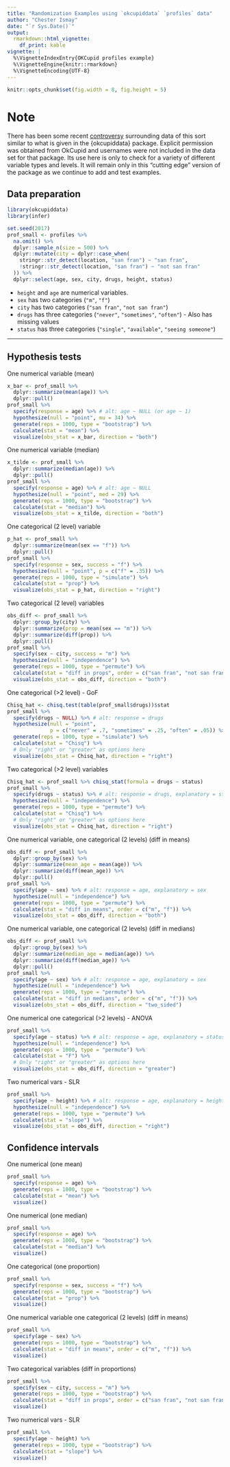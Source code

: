 ```yaml
---
title: "Randomization Examples using `okcupiddata` `profiles` data"
author: "Chester Ismay"
date: "`r Sys.Date()`"
output: 
  rmarkdown::html_vignette:
    df_print: kable
vignette: |
  %\VignetteIndexEntry{OKCupid profiles example}
  %\VignetteEngine{knitr::rmarkdown}
  %\VignetteEncoding{UTF-8}
---
```


```r
knitr::opts_chunk$set(fig.width = 8, fig.height = 5) 
```

# Note

There has been some recent [controversy](https://www.wired.com/2016/05/okcupid-study-reveals-perils-big-data-science/) 
surrounding data of this sort similar to what is given in the {okcupiddata}
package. Explicit permission was obtained from OkCupid and usernames were not
included in the data set for that package. Its use here is only
to check for a variety of different variable types and levels. It will remain 
only in this "cutting edge" version of the package as we continue to add 
and test examples.


## Data preparation

```r
library(okcupiddata)
library(infer)

set.seed(2017)
prof_small <- profiles %>% 
  na.omit() %>% 
  dplyr::sample_n(size = 500) %>% 
  dplyr::mutate(city = dplyr::case_when(
    stringr::str_detect(location, "san fran") ~ "san fran",
    !stringr::str_detect(location, "san fran") ~ "not san fran"
  )) %>% 
  dplyr::select(age, sex, city, drugs, height, status)
```

- `height` and `age` are numerical variables.
- `sex` has two categories (`"m"`, `"f"`)
- `city` has two categories (`"san fran"`, `"not san fran"`)
- `drugs` has three categories (`"never"`, `"sometimes"`, `"often"`) - Also has missing values
- `status` has three categories (`"single"`, `"available"`, `"seeing someone"`)

***

## Hypothesis tests

One numerical variable (mean)

```r
x_bar <- prof_small %>% 
  dplyr::summarize(mean(age)) %>% 
  dplyr::pull()
prof_small %>%
  specify(response = age) %>% # alt: age ~ NULL (or age ~ 1)
  hypothesize(null = "point", mu = 34) %>% 
  generate(reps = 1000, type = "bootstrap") %>% 
  calculate(stat = "mean") %>% 
  visualize(obs_stat = x_bar, direction = "both")
```

One numerical variable (median)

```r
x_tilde <- prof_small %>% 
  dplyr::summarize(median(age)) %>% 
  dplyr::pull()
prof_small %>%
  specify(response = age) %>% # alt: age ~ NULL
  hypothesize(null = "point", med = 29) %>% 
  generate(reps = 1000, type = "bootstrap") %>% 
  calculate(stat = "median") %>% 
  visualize(obs_stat = x_tilde, direction = "both")
```

One categorical (2 level) variable

```r
p_hat <- prof_small %>% 
  dplyr::summarize(mean(sex == "f")) %>% 
  dplyr::pull()
prof_small %>%
  specify(response = sex, success = "f") %>%
  hypothesize(null = "point", p = c("f" = .35)) %>% 
  generate(reps = 1000, type = "simulate") %>% 
  calculate(stat = "prop") %>% 
  visualize(obs_stat = p_hat, direction = "right")
```

Two categorical (2 level) variables

```r
obs_diff <- prof_small %>% 
  dplyr::group_by(city) %>% 
  dplyr::summarize(prop = mean(sex == "m")) %>%
  dplyr::summarize(diff(prop)) %>%
  dplyr::pull()
prof_small %>%
  specify(sex ~ city, success = "m") %>%
  hypothesize(null = "independence") %>%
  generate(reps = 1000, type = "permute") %>%
  calculate(stat = "diff in props", order = c("san fran", "not san fran")) %>% 
  visualize(obs_stat = obs_diff, direction = "both")
```

One categorical (>2 level) - GoF

```r
Chisq_hat <- chisq.test(table(prof_small$drugs))$stat
prof_small %>%
  specify(drugs ~ NULL) %>% # alt: response = drugs
  hypothesize(null = "point", 
              p = c("never" = .7, "sometimes" = .25, "often" = .05)) %>%
  generate(reps = 1000, type = "simulate") %>%
  calculate(stat = "Chisq") %>% 
  # Only "right" or "greater" as options here
  visualize(obs_stat = Chisq_hat, direction = "right")
```

Two categorical (>2 level) variables

```r
Chisq_hat <- prof_small %>% chisq_stat(formula = drugs ~ status)
prof_small %>%
  specify(drugs ~ status) %>% # alt: response = drugs, explanatory = status
  hypothesize(null = "independence") %>%
  generate(reps = 1000, type = "permute") %>%
  calculate(stat = "Chisq") %>% 
  # Only "right" or "greater" as options here
  visualize(obs_stat = Chisq_hat, direction = "right")
```

One numerical variable, one categorical (2 levels) (diff in means)

```r
obs_diff <- prof_small %>% 
  dplyr::group_by(sex) %>% 
  dplyr::summarize(mean_age = mean(age)) %>% 
  dplyr::summarize(diff(mean_age)) %>% 
  dplyr::pull()
prof_small %>%
  specify(age ~ sex) %>% # alt: response = age, explanatory = sex
  hypothesize(null = "independence") %>%
  generate(reps = 1000, type = "permute") %>%
  calculate(stat = "diff in means", order = c("m", "f")) %>% 
  visualize(obs_stat = obs_diff, direction = "both")
```

One numerical variable, one categorical (2 levels) (diff in medians)

```r
obs_diff <- prof_small %>% 
  dplyr::group_by(sex) %>% 
  dplyr::summarize(median_age = median(age)) %>% 
  dplyr::summarize(diff(median_age)) %>% 
  dplyr::pull()
prof_small %>%
  specify(age ~ sex) %>% # alt: response = age, explanatory = sex
  hypothesize(null = "independence") %>%
  generate(reps = 1000, type = "permute") %>%
  calculate(stat = "diff in medians", order = c("m", "f")) %>% 
  visualize(obs_stat = obs_diff, direction = "two_sided")
```

One numerical one categorical (>2 levels) -  ANOVA

```r
prof_small %>%
  specify(age ~ status) %>% # alt: response = age, explanatory = status
  hypothesize(null = "independence") %>%
  generate(reps = 1000, type = "permute") %>%
  calculate(stat = "F") %>% 
  # Only "right" or "greater" as options here
  visualize(obs_stat = obs_diff, direction = "greater")
```

Two numerical vars - SLR 

```r
prof_small %>%
  specify(age ~ height) %>% # alt: response = age, explanatory = height
  hypothesize(null = "independence") %>%
  generate(reps = 1000, type = "permute") %>%
  calculate(stat = "slope") %>% 
  visualize(obs_stat = obs_diff, direction = "right")
```

## Confidence intervals

One numerical (one mean)

```r
prof_small %>%
  specify(response = age) %>%
  generate(reps = 1000, type = "bootstrap") %>%
  calculate(stat = "mean") %>% 
  visualize()
```

One numerical (one median)

```r
prof_small %>%
  specify(response = age) %>%
  generate(reps = 1000, type = "bootstrap") %>%
  calculate(stat = "median") %>% 
  visualize()
```

One categorical (one proportion)

```r
prof_small %>%
  specify(response = sex, success = "f") %>%
  generate(reps = 1000, type = "bootstrap") %>%
  calculate(stat = "prop") %>% 
  visualize()
```

One numerical variable one categorical (2 levels) (diff in means)

```r
prof_small %>%
  specify(age ~ sex) %>%
  generate(reps = 1000, type = "bootstrap") %>%
  calculate(stat = "diff in means", order = c("m", "f")) %>% 
  visualize()
```

Two categorical variables (diff in proportions)

```r
prof_small %>%
  specify(sex ~ city, success = "m") %>%
  generate(reps = 1000, type = "bootstrap") %>%
  calculate(stat = "diff in props", order = c("san fran", "not san fran")) %>% 
  visualize()
```

Two numerical vars - SLR

```r
prof_small %>%
  specify(age ~ height) %>% 
  generate(reps = 1000, type = "bootstrap") %>%
  calculate(stat = "slope") %>% 
  visualize()
```
